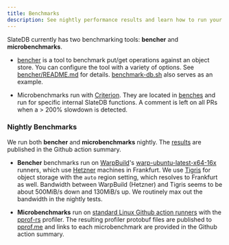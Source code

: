 ```yaml
---
title: Benchmarks
description: See nightly performance results and learn how to run your own benchmarks
---
```


SlateDB currently has two benchmarking tools: **bencher** and **microbenchmarks**.

- [bencher](https://github.com/slatedb/slatedb/tree/main/slatedb-bencher) is a tool to benchmark put/get operations against an object store. You can configure the tool with a variety of options. See [bencher/README.md](https://github.com/slatedb/slatedb/blob/main/slatedb-bencher/README.md) for details. [benchmark-db.sh](https://github.com/slatedb/slatedb/blob/main/slatedb-bencher/benchmark-db.sh) also serves as an example.

- Microbenchmarks run with [Criterion](https://bheisler.github.io/criterion.rs/). They are located in [benches](https://github.com/slatedb/slatedb/tree/main/slatedb/benches) and run for specific internal SlateDB functions. A comment is left on all PRs when a > 200% slowdown is detected.

### Nightly Benchmarks

We run both **bencher** and **microbenchmarks** nightly. The [results](https://github.com/slatedb/slatedb/actions/workflows/nightly.yaml) are published in the Github action summary.

- **Bencher** benchmarks run on [WarpBuild](https://warpbuild.com)'s [warp-ubuntu-latest-x64-16x](https://docs.warpbuild.com/cloud-runners) runners, which use [Hetzner](https://hetzner.com/) machines in Frankfurt. We use [Tigris](https://www.tigrisdata.com/) for object storage with the `auto` region setting, which resolves to Frankfurt as well. Bandwidth between WarpBuild (Hetzner) and Tigris seems to be about 500MiB/s down and 130MiB/s up. We routinely max out the bandwidth in the nightly tests.

- **Microbenchmarks** run on [standard Linux Github action runners](https://docs.github.com/en/actions/using-github-hosted-runners/using-github-hosted-runners/about-github-hosted-runners#standard-github-hosted-runners-for-public-repositories) with the [pprof-rs](https://github.com/tikv/pprof-rs) profiler. The resulting profiler protobuf files are published to [pprof.me](https://pprof.me) and links to each microbenchmark are provided in the Github action summary.
